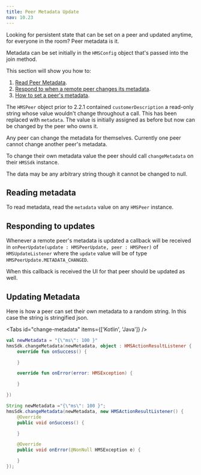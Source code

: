 ```yaml
---
title: Peer Metadata Update
nav: 10.23
---
```


Looking for persistent state that can be set on a peer and updated anytime, for everyone in the room? Peer metadata is it.

Metadata can be set initially in the `HMSConfig` object that's passed into the join method.

This section will show you how to:

1. [Read Peer Metadata](#reading-metadata).
2. [Respond to when a remote peer changes its metadata](#responding-to-updates).
3. [How to set a peer's metadata](#updating-metadata).

The `HMSPeer` object prior to 2.2.1 contained `customerDescription` a read-only string whose value wouldn't change throughout a call. This has been replaced with `metadata`. The value is initially assigned as before but now can be changed by the peer who owns it.

Any peer can change the metadata for themselves. Currently one peer cannot change another peer's metadata.

To change their own metadata value the peer should call `changeMetadata` on their `HMSSdk` instance.

The data may be any arbitrary string though it cannot be changed to null.

## Reading metadata

To read metadata, read the `metadata` value on any `HMSPeer` instance.

## Responding to updates

Whenever a remote peer's metadata is updated a callback will be received in `onPeerUpdate(update : HMSPeerUpdate, peer : HMSPeer)` of `HMSUpdateListener` where the `update` value will be of type `HMSPeerUpdate.METADATA_CHANGED`.

When this callback is received the UI for that peer should be updated as well.

## Updating Metadata

Here is how a peer can set their own metadata to a random string. In this case the string is stringified json.

<Tabs id="change-metadata" items={['Kotlin', 'Java']} />

<Tab id='change-metadata-0'>

```kotlin
val newMetadata = "{\"ms\": 100 }"
hmsSdk.changeMetadata(newMetadata, object : HMSActionResultListener {
    override fun onSuccess() {

    }

    override fun onError(error: HMSException) {

    }

})
```

</Tab>

<Tab id='change-metadata-1'>

```java
String newMetadata ="{\"ms\": 100 }";
hmsSdk.changeMetadata(newMetadata, new HMSActionResultListener() {
    @Override
    public void onSuccess() {

    }

    @Override
    public void onError(@NonNull HMSException e) {

    }
});
```

</Tab>
